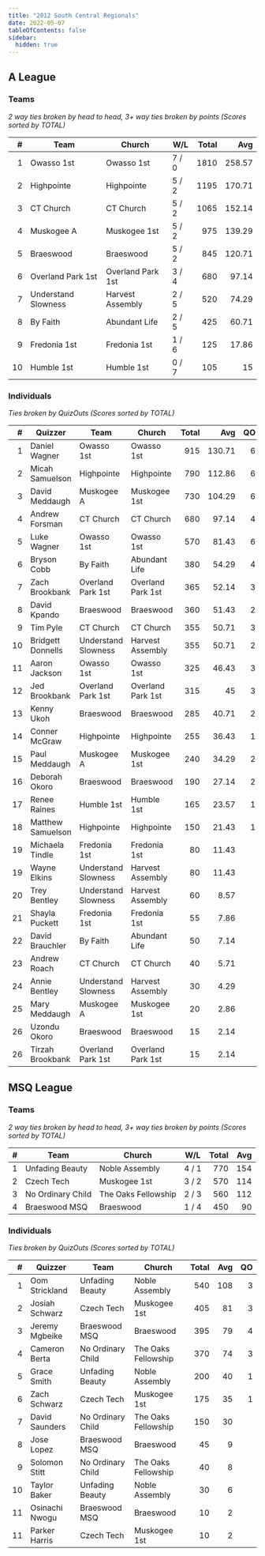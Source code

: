 ```yaml
---
title: "2012 South Central Regionals"
date: 2022-05-07
tableOfContents: false
sidebar:
  hidden: true
---
```


## A League

### Teams

*2 way ties broken by head to head, 3+ way ties broken by points (Scores sorted by TOTAL)*

|    # | Team                | Church            | W/L   | Total |    Avg |
| ---: | ------------------- | ----------------- | ----- | ----: | -----: |
|    1 | Owasso 1st          | Owasso 1st        | 7 / 0 |  1810 | 258.57 |
|    2 | Highpointe          | Highpointe        | 5 / 2 |  1195 | 170.71 |
|    3 | CT Church           | CT Church         | 5 / 2 |  1065 | 152.14 |
|    4 | Muskogee A          | Muskogee 1st      | 5 / 2 |   975 | 139.29 |
|    5 | Braeswood           | Braeswood         | 5 / 2 |   845 | 120.71 |
|    6 | Overland Park 1st   | Overland Park 1st | 3 / 4 |   680 |  97.14 |
|    7 | Understand Slowness | Harvest Assembly  | 2 / 5 |   520 |  74.29 |
|    8 | By Faith            | Abundant Life     | 2 / 5 |   425 |  60.71 |
|    9 | Fredonia 1st        | Fredonia 1st      | 1 / 6 |   125 |  17.86 |
|   10 | Humble 1st          | Humble 1st        | 0 / 7 |   105 |     15 |

### Individuals

*Ties broken by QuizOuts (Scores sorted by TOTAL)*

|    # | Quizzer           | Team                | Church            | Total |    Avg |   QO |
| ---: | ----------------- | ------------------- | ----------------- | ----: | -----: | ---: |
|    1 | Daniel Wagner     | Owasso 1st          | Owasso 1st        |   915 | 130.71 |    6 |
|    2 | Micah Samuelson   | Highpointe          | Highpointe        |   790 | 112.86 |    6 |
|    3 | David Meddaugh    | Muskogee A          | Muskogee 1st      |   730 | 104.29 |    6 |
|    4 | Andrew Forsman    | CT Church           | CT Church         |   680 |  97.14 |    4 |
|    5 | Luke Wagner       | Owasso 1st          | Owasso 1st        |   570 |  81.43 |    6 |
|    6 | Bryson Cobb       | By Faith            | Abundant Life     |   380 |  54.29 |    4 |
|    7 | Zach Brookbank    | Overland Park 1st   | Overland Park 1st |   365 |  52.14 |    3 |
|    8 | David Kpando      | Braeswood           | Braeswood         |   360 |  51.43 |    2 |
|    9 | Tim Pyle          | CT Church           | CT Church         |   355 |  50.71 |    3 |
|   10 | Bridgett Donnells | Understand Slowness | Harvest Assembly  |   355 |  50.71 |    2 |
|   11 | Aaron Jackson     | Owasso 1st          | Owasso 1st        |   325 |  46.43 |    3 |
|   12 | Jed Brookbank     | Overland Park 1st   | Overland Park 1st |   315 |     45 |    3 |
|   13 | Kenny Ukoh        | Braeswood           | Braeswood         |   285 |  40.71 |    2 |
|   14 | Conner McGraw     | Highpointe          | Highpointe        |   255 |  36.43 |    1 |
|   15 | Paul Meddaugh     | Muskogee A          | Muskogee 1st      |   240 |  34.29 |    2 |
|   16 | Deborah Okoro     | Braeswood           | Braeswood         |   190 |  27.14 |    2 |
|   17 | Renee Raines      | Humble 1st          | Humble 1st        |   165 |  23.57 |    1 |
|   18 | Matthew Samuelson | Highpointe          | Highpointe        |   150 |  21.43 |    1 |
|   19 | Michaela Tindle   | Fredonia 1st        | Fredonia 1st      |    80 |  11.43 |      |
|   19 | Wayne Elkins      | Understand Slowness | Harvest Assembly  |    80 |  11.43 |      |
|   20 | Trey Bentley      | Understand Slowness | Harvest Assembly  |    60 |   8.57 |      |
|   21 | Shayla Puckett    | Fredonia 1st        | Fredonia 1st      |    55 |   7.86 |      |
|   22 | David Brauchler   | By Faith            | Abundant Life     |    50 |   7.14 |      |
|   23 | Andrew Roach      | CT Church           | CT Church         |    40 |   5.71 |      |
|   24 | Annie Bentley     | Understand Slowness | Harvest Assembly  |    30 |   4.29 |      |
|   25 | Mary Meddaugh     | Muskogee A          | Muskogee 1st      |    20 |   2.86 |      |
|   26 | Uzondu Okoro      | Braeswood           | Braeswood         |    15 |   2.14 |      |
|   26 | Tirzah Brookbank  | Overland Park 1st   | Overland Park 1st |    15 |   2.14 |      |

## MSQ League

### Teams

*2 way ties broken by head to head, 3+ way ties broken by points (Scores sorted by TOTAL)*

|    # | Team              | Church              | W/L   | Total |  Avg |
| ---: | ----------------- | ------------------- | ----- | ----: | ---: |
|    1 | Unfading Beauty   | Noble Assembly      | 4 / 1 |   770 |  154 |
|    2 | Czech Tech        | Muskogee 1st        | 3 / 2 |   570 |  114 |
|    3 | No Ordinary Child | The Oaks Fellowship | 2 / 3 |   560 |  112 |
|    4 | Braeswood MSQ     | Braeswood           | 1 / 4 |   450 |   90 |

### Individuals

*Ties broken by QuizOuts (Scores sorted by TOTAL)*

|    # | Quizzer        | Team              | Church              | Total |  Avg |   QO |
| ---: | -------------- | ----------------- | ------------------- | ----: | ---: | ---: |
|    1 | Oom Strickland | Unfading Beauty   | Noble Assembly      |   540 |  108 |    3 |
|    2 | Josiah Schwarz | Czech Tech        | Muskogee 1st        |   405 |   81 |    3 |
|    3 | Jeremy Mgbeike | Braeswood MSQ     | Braeswood           |   395 |   79 |    4 |
|    4 | Cameron Berta  | No Ordinary Child | The Oaks Fellowship |   370 |   74 |    3 |
|    5 | Grace Smith    | Unfading Beauty   | Noble Assembly      |   200 |   40 |    1 |
|    6 | Zach Schwarz   | Czech Tech        | Muskogee 1st        |   175 |   35 |    1 |
|    7 | David Saunders | No Ordinary Child | The Oaks Fellowship |   150 |   30 |      |
|    8 | Jose Lopez     | Braeswood MSQ     | Braeswood           |    45 |    9 |      |
|    9 | Solomon Stitt  | No Ordinary Child | The Oaks Fellowship |    40 |    8 |      |
|   10 | Taylor Baker   | Unfading Beauty   | Noble Assembly      |    30 |    6 |      |
|   11 | Osinachi Nwogu | Braeswood MSQ     | Braeswood           |    10 |    2 |      |
|   11 | Parker Harris  | Czech Tech        | Muskogee 1st        |    10 |    2 |      |
